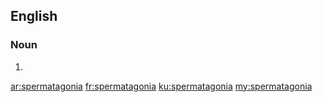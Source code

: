 ==English==

===Noun===
{{head|en|plural}}

# {{plural of|spermatagonium|lang=en}}

[[ar:spermatagonia]]
[[fr:spermatagonia]]
[[ku:spermatagonia]]
[[my:spermatagonia]]
